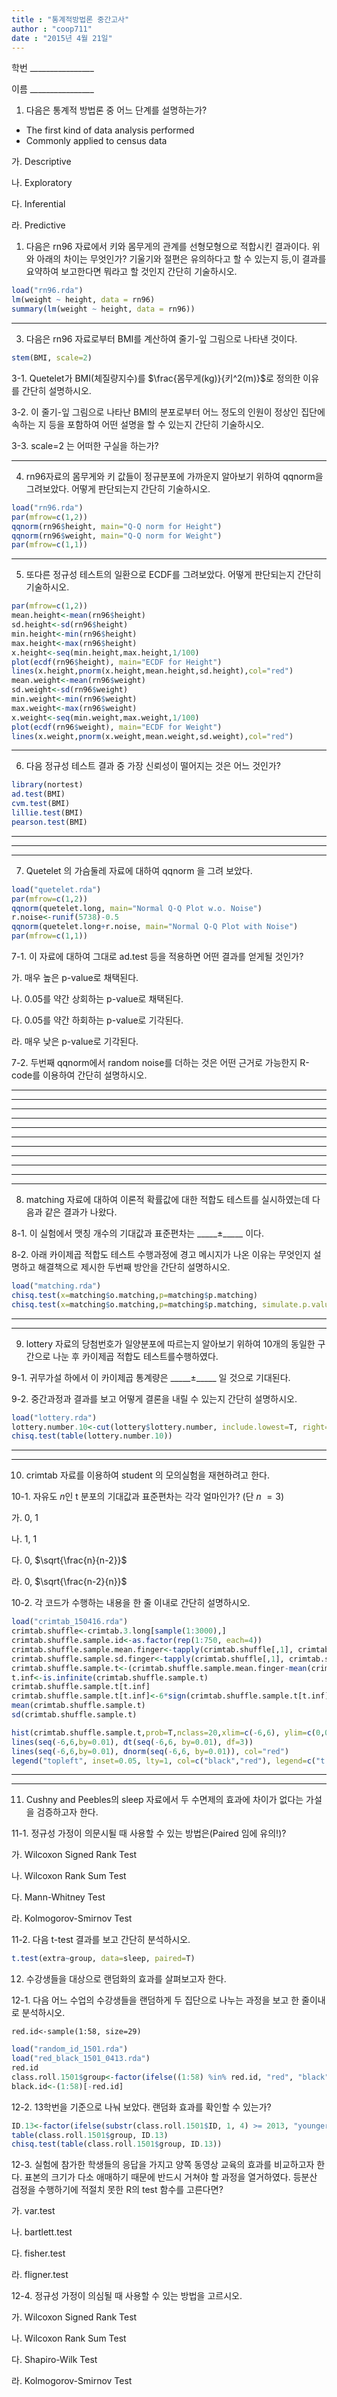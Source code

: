 ```yaml
---
title : "통계적방법론 중간고사"
author : "coop711"
date : "2015년 4월 21일"
--- 
```


학번 ________________ 

이름 ________________

1. 다음은 통계적 방법론 중 어느 단계를 설명하는가?

- The first kind of data analysis performed
- Commonly applied to census data

가. Descriptive

나. Exploratory

다. Inferential

라. Predictive

1. 다음은 rn96 자료에서 키와 몸무게의 관계를 선형모형으로 적합시킨 결과이다. 위와 아래의 차이는 무엇인가? 기울기와 절편은 유의하다고 할 수 있는지 등,이 결과를 요약하여 보고한다면 뭐라고 할 것인지 간단히 기술하시오.

```r
load("rn96.rda")
lm(weight ~ height, data = rn96)
summary(lm(weight ~ height, data = rn96))
```

----

3. 다음은 rn96 자료로부터 BMI를 계산하여 줄기-잎 그림으로 나타낸 것이다. 

```r
stem(BMI, scale=2)
```

3-1. Quetelet가 BMI(체질량지수)를  $\frac{몸무게(kg)}{키^2(m)}$로 정의한 이유를 간단히 설명하시오.

3-2. 이 줄기-잎 그림으로 나타난 BMI의 분포로부터 어느 정도의 인원이 정상인 집단에 속하는 지 등을 포함하여 어떤 설명을 할 수 있는지 간단히 기술하시오.  

3-3. scale=2 는 어떠한 구실을 하는가?

-----

4. rn96자료의 몸무게와 키 값들이 정규분포에 가까운지 알아보기 위하여 qqnorm을 그려보았다.
어떻게 판단되는지 간단히 기술하시오.

```r
load("rn96.rda")
par(mfrow=c(1,2))
qqnorm(rn96$height, main="Q-Q norm for Height")
qqnorm(rn96$weight, main="Q-Q norm for Weight")
par(mfrow=c(1,1))
```
----

5. 또다른 정규성 테스트의 일환으로 ECDF를 그려보았다. 어떻게 판단되는지 간단히 기술하시오.

```r
par(mfrow=c(1,2))
mean.height<-mean(rn96$height)
sd.height<-sd(rn96$height)
min.height<-min(rn96$height)
max.height<-max(rn96$height)
x.height<-seq(min.height,max.height,1/100)
plot(ecdf(rn96$height), main="ECDF for Height")
lines(x.height,pnorm(x.height,mean.height,sd.height),col="red")
mean.weight<-mean(rn96$weight)
sd.weight<-sd(rn96$weight)
min.weight<-min(rn96$weight)
max.weight<-max(rn96$weight)
x.weight<-seq(min.weight,max.weight,1/100)
plot(ecdf(rn96$weight), main="ECDF for Weight")
lines(x.weight,pnorm(x.weight,mean.weight,sd.weight),col="red")
```

----

6. 다음 정규성 테스트 결과 중 가장 신뢰성이 떨어지는 것은 어느 것인가?

```r
library(nortest)
ad.test(BMI)
cvm.test(BMI)
lillie.test(BMI)
pearson.test(BMI)
```

----

----

----

7. Quetelet 의 가슴둘레 자료에 대하여 qqnorm 을 그려 보았다.

```r
load("quetelet.rda")
par(mfrow=c(1,2))
qqnorm(quetelet.long, main="Normal Q-Q Plot w.o. Noise")
r.noise<-runif(5738)-0.5
qqnorm(quetelet.long+r.noise, main="Normal Q-Q Plot with Noise")
par(mfrow=c(1,1))
```

7-1. 이 자료에 대하여 그대로 ad.test 등을 적용하면 어떤 결과를 얻게될 것인가?

가. 매우 높은 p-value로 채택된다.

나. 0.05를 약간 상회하는  p-value로 채택된다.

다. 0.05를 약간 하회하는 p-value로 기각된다.

라. 매우 낮은 p-value로 기각된다.

7-2. 두번째 qqnorm에서 random noise를 더하는 것은 어떤 근거로 가능한지 R-code를 이용하여 간단히 설명하시오.

-----

-----

-----

-----

-----

-----

-----

-----

-----

-----

-----



8. matching 자료에 대하여 이론적 확률값에 대한 적합도 테스트를 실시하였는데 다음과 같은 결과가 나왔다. 

8-1. 이 실험에서 맷칭 개수의 기대값과 표준편차는 _____$\pm$_____ 이다.


8-2. 아래 카이제곱 적합도 테스트 수행과정에 경고 메시지가 나온 이유는 무엇인지 설명하고 해결책으로 제시한 두번째 방안을 간단히 설명하시오.

```r
load("matching.rda")
chisq.test(x=matching$o.matching,p=matching$p.matching)
chisq.test(x=matching$o.matching,p=matching$p.matching, simulate.p.value=TRUE)
```

-----

-----

9. lottery 자료의 당첨번호가 일양분포에 따르는지 알아보기 위하여 10개의 동일한 구간으로 나눈 후 카이제곱 적합도 테스트를수행하였다. 

9-1. 귀무가설 하에서 이 카이제곱 통계량은 _____$\pm$_____ 일 것으로 기대된다.

9-2. 중간과정과 결과를 보고 어떻게 결론을 내릴 수 있는지 간단히 설명하시오.

```r
load("lottery.rda")
lottery.number.10<-cut(lottery$lottery.number, include.lowest=T, right=F, breaks=seq(0, 1000, by=100))
chisq.test(table(lottery.number.10))
```

-----

-----

10. crimtab 자료를 이용하여 student 의 모의실험을 재현하려고 한다. 

10-1. 자유도 $n$인 t 분포의 기대값과 표준편차는 각각 얼마인가? (단 $n \>= 3$) 

가. 0, 1

나. 1, 1

다. 0, $\sqrt{\frac{n}{n-2}}$

라. 0, $\sqrt{\frac{n-2}{n}}$

10-2. 각 코드가 수행하는 내용을 한 줄 이내로 간단히 설명하시오.

```r
load("crimtab_150416.rda")
crimtab.shuffle<-crimtab.3.long[sample(1:3000),]
crimtab.shuffle.sample.id<-as.factor(rep(1:750, each=4))
crimtab.shuffle.sample.mean.finger<-tapply(crimtab.shuffle[,1], crimtab.shuffle.sample.id, mean)
crimtab.shuffle.sample.sd.finger<-tapply(crimtab.shuffle[,1], crimtab.shuffle.sample.id, sd)
crimtab.shuffle.sample.t<-(crimtab.shuffle.sample.mean.finger-mean(crimtab.3.long[,1]))/(crimtab.shuffle.sample.sd.finger/sqrt(4))
t.inf<-is.infinite(crimtab.shuffle.sample.t)
crimtab.shuffle.sample.t[t.inf]
crimtab.shuffle.sample.t[t.inf]<-6*sign(crimtab.shuffle.sample.t[t.inf])
mean(crimtab.shuffle.sample.t)
sd(crimtab.shuffle.sample.t)
```
```r
hist(crimtab.shuffle.sample.t,prob=T,nclass=20,xlim=c(-6,6), ylim=c(0,0.6), main="Histogram of t-statistics", xlab="Sampled t-values")
lines(seq(-6,6,by=0.01), dt(seq(-6,6, by=0.01), df=3))
lines(seq(-6,6,by=0.01), dnorm(seq(-6,6, by=0.01)), col="red")
legend("topleft", inset=0.05, lty=1, col=c("black","red"), legend=c("t with df=3", "standard normal"))
```

-----

-----

11. Cushny and Peebles의 sleep 자료에서 두 수면제의 효과에 차이가 없다는 가설을 검증하고자 한다.

11-1. 정규성 가정이 의문시될 때 사용할 수 있는 방법은(Paired 임에 유의!)?

가. Wilcoxon Signed Rank Test

나. Wilcoxon Rank Sum Test

다. Mann-Whitney Test

라. Kolmogorov-Smirnov Test  


11-2. 다음 t-test 결과를 보고 간단히 분석하시오. 

```r
t.test(extra~group, data=sleep, paired=T)
```

12. 수강생들을 대상으로 랜덤화의 효과를 살펴보고자 한다. 


12-1. 다음 어느 수업의 수강생들을 랜덤하게 두 집단으로 나누는 과정을 보고 한 줄이내로 분석하시오.

```
red.id<-sample(1:58, size=29)
```

```r
load("random_id_1501.rda")
load("red_black_1501_0413.rda")
red.id
class.roll.1501$group<-factor(ifelse((1:58) %in% red.id, "red", "black"), levels=c("red", "black"))
black.id<-(1:58)[-red.id]
```

12-2. 13학번을 기준으로 나눠 보았다. 랜덤화 효과를 확인할 수 있는가?

```r
ID.13<-factor(ifelse(substr(class.roll.1501$ID, 1, 4) >= 2013, "younger.13", "older.13"), levels=c("younger.13", "older.13"))
table(class.roll.1501$group, ID.13)
chisq.test(table(class.roll.1501$group, ID.13))
```

12-3. 실험에 참가한 학생들의 응답을 가지고 양쪽 동영상 교육의 효과를 비교하고자 한다. 표본의 크기가 다소 애매하기 때문에 반드시 거쳐야 할 과정을 열거하였다. 등분산 검정을 수행하기에 적절치 못한 R의 test 함수를 고른다면?

가. var.test

나. bartlett.test

다. fisher.test

라. fligner.test

12-4. 정규성 가정이 의심될 때 사용할 수 있는 방법을 고르시오.

가. Wilcoxon Signed Rank Test

나. Wilcoxon Rank Sum Test

다. Shapiro-Wilk Test

라. Kolmogorov-Smirnov Test  
